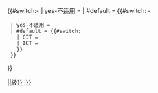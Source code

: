 {{#switch:{{{SUPPRESS_NA_CLASS}}}-{{WPBannerMeta/qualityscale/mask|{{{class}}}}}
| yes-不适用 = <!--NA-class suppressed-->
| #default = {{#switch: {{{SUPPRESS_NA_IMPORTANCE}}}-{{WPBannerMeta/importancescale/mask|{{{importance}}}}}
  | yes-不适用 = <!--NA-importance suppressed-->
  | #default = {{#switch: {{{FORMAT}}}
    | CIT = [[Category:{{WPBannerMeta/qualityscale/mask|{{{class}}}|{{{trad}}}|級}}{{WPBannerMeta/importancescale/mask|{{{importance}}}|{{{trad}}}}}{{{IMPN}}}{{{ASSESSMENT_CAT}}}]]
    | ICT = [[Category:{{WPBannerMeta/importancescale/mask|{{{importance}}}|{{{trad}}}}}{{WPBannerMeta/qualityscale/mask|{{{class}}}|{{{trad}}}|級}}{{{IMPN}}}{{{ASSESSMENT_CAT}}}]]
    }}
  }}
}}